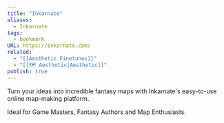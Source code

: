 ```yaml
---
title: "Inkarnate"
aliases:
  - Inkarnate
tags:
  - bookmark
URL: https://inkarnate.com/
related:
  - "[[Aesthetic Finetunes]]"
  - "[[🗺️ Aesthetic|Aesthetic]]"
publish: true
---
```




Turn your ideas into incredible fantasy maps with Inkarnate's easy-to-use online map-making platform.  
  
Ideal for Game Masters, Fantasy Authors and Map Enthusiasts.